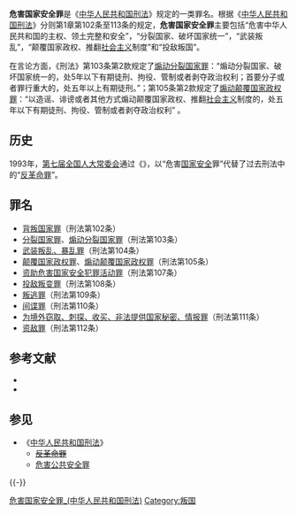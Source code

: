 '''危害国家安全罪'''是《[[s:中华人民共和国刑法|中华人民共和国刑法]]》规定的一类罪名。根据《[[中华人民共和国刑法|中华人民共和国刑法]]》分则第1章第102条至113条的规定，'''危害国家安全罪'''主要包括“危害中华人民共和国的主权、领土完整和安全”，“分裂国家、破坏国家统一”，“武装叛乱”，“颠覆国家政权、推翻[[社会主义|社会主义]]制度”和“投敌叛国”。

在言论方面，《刑法》第103条第2款规定了[[煽动分裂国家罪|煽动分裂国家罪]]：“煽动分裂国家、破坏国家统一的，处5年以下有期徒刑、拘役、管制或者剥夺政治权利；首要分子或者罪行重大的，处五年以上有期徒刑。”；第105条第2款规定了[[煽动颠覆国家政权罪|煽动颠覆国家政权罪]]：“以造谣、诽谤或者其他方式煽动颠覆国家政权、推翻[[社会主义|社会主义]]制度的，处五年以下有期徒刑、拘役、管制或者剥夺政治权利” 。

== 历史 ==
1993年，[[第七届全国人大常委会|第七届全国人大常委会]]通过《{{s|中华人民共和国国家安全法}}》，以“危害[[国家安全|国家安全]]罪”代替了过去刑法中的“[[反革命罪|反革命罪]]”。

==罪名==
* [[背叛国家罪|背叛国家罪]]（刑法第102条） 
* [[分裂国家罪|分裂国家罪]]、[[煽动分裂国家罪|煽动分裂国家罪]]（刑法第103条） 
* [[武装叛乱、暴乱罪|武装叛乱、暴乱罪]]（刑法第104条）
* [[颠覆国家政权罪|颠覆国家政权罪]]、[[煽动颠覆国家政权罪|煽动颠覆国家政权罪]]（刑法第105条）
* [[资助危害国家安全犯罪活动罪|资助危害国家安全犯罪活动罪]]（刑法第107条）
* [[投敌叛变罪|投敌叛变罪]]（刑法第108条）
* [[叛逃罪|叛逃罪]]（刑法第109条）
* [[间谍罪|间谍罪]]（刑法第110条）
* [[为境外窃取、刺探、收买、非法提供国家秘密、情报罪|为境外窃取、刺探、收买、非法提供国家秘密、情报罪]]（刑法第111条）
* [[资敌罪|资敌罪]]（刑法第112条）

== 参考文献 ==
{{Reflist}}
* {{Wikisource-inline|中华人民共和国刑法}}
* {{Wikisource-inline|最高人民法院关于执行《中华人民共和国刑法》确定罪名的规定}}

== 参见 ==
{{Portal|中华人民共和国|政治|法律}}
* 《[[中华人民共和国刑法|中华人民共和国刑法]]》
** <del>[[反革命罪|反革命罪]]</del>
** [[危害公共安全罪|危害公共安全罪]]

{{-}}
{{中华人民共和国死刑|罪名}}

[[Category:危害国家安全罪_(中华人民共和国刑法)|]]
[[Category:叛国|Category:叛国]]
